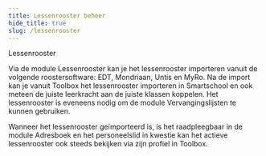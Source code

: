 ```yaml
---
title: Lessenrooster beheer
hide_title: true
slug: /lessenrooster
---
```


<ImageTitle img="calendar.png">Lessenrooster</ImageTitle>

Via de module Lessenrooster kan je het lessenrooster importeren vanuit de volgende roostersoftware: EDT, Mondriaan, Untis en MyRo. Na de import kan je vanuit Toolbox het lessenrooster importeren in Smartschool en ook meteen de juiste leerkracht aan de juiste klassen koppelen. Het lessenrooster is eveneens nodig om de module Vervangingslijsten te kunnen gebruiken. 

Wanneer het lessenrooster geïmporteerd is, is het raadpleegbaar in de module Adresboek en het personeelslid in kwestie kan het actieve lessenrooster ook steeds bekijken via zijn profiel in Toolbox. 

<DocCardList />